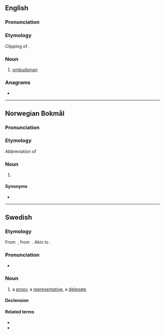 ==English==

===Pronunciation===
{{rfp|lang=en}}

===Etymology===
Clipping of {{m|en|ombudsman}}.

===Noun===
{{en-noun}}

# {{lb|en|informal}} [[ombudsman]]

===Anagrams===
* {{anagrams|en|dumbo}}

----

==Norwegian Bokmål==

===Pronunciation===
{{rfp|lang=nb}}

===Etymology===
Abbreviation of {{m|nb|ombudsmann}}

===Noun===
{{nb-noun-n1}}

# {{l|en|ombudsman}}

====Synonyms====
* {{l|nb|ombudsmann}}

----

==Swedish==

===Etymology===
From {{etyl|gmq-osw|sv}} {{m|gmq-osw|umbuþ}}‚ from {{etyl|non|sv}} {{m|non|umboð}}. Akin to {{compound|om|bud|lang=sv}}.

===Pronunciation===
* {{audio|Sv-ombud.ogg|Audio|lang=sv}}

===Noun===
{{sv-noun|n}}

# a [[proxy]], a [[representative]], a [[delegate]]

====Declension====
{{sv-infl-noun-n-zero}}

====Related terms====
* {{l|sv|fackombud}}
* {{l|sv|ombudsman}}